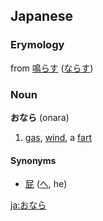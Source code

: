 ==Japanese==
===Erymology===
from [[鳴らす]] ([[ならす]])
===Noun===
'''おなら''' (onara)

# [[gas]], [[wind]], a [[fart]]

====Synonyms====
*[[屁]] ([[へ]], he)
[[ja:おなら]]